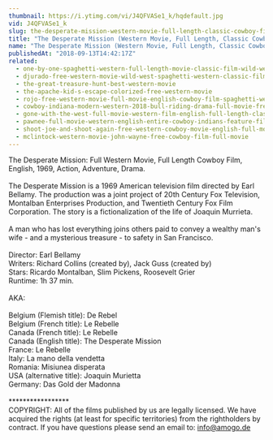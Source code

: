 ```yaml
---
thumbnail: https://i.ytimg.com/vi/J4QFVASe1_k/hqdefault.jpg
vid: J4QFVASe1_k
slug: the-desperate-mission-western-movie-full-length-classic-cowboy-film-english-watchfree
title: "The Desperate Mission (Western Movie, Full Length, Classic Cowboy Film, English) watchfree"
name: "The Desperate Mission (Western Movie, Full Length, Classic Cowboy Film, English) watchfree"
publishedAt: "2018-09-13T14:42:17Z"
related:
  - one-by-one-spaghetti-western-full-length-movie-classic-film-wild-west-cowboys
  - djurado-free-western-movie-wild-west-spaghetti-western-classic-film-full-action-movie
  - the-great-treasure-hunt-best-western-movie
  - the-apache-kid-s-escape-colorized-free-western-movie
  - rojo-free-western-movie-full-movie-english-cowboy-film-spaghetti-western
  - cowboy-indiana-modern-western-2018-bull-riding-drama-full-movie-free-feature-film-hd
  - gone-with-the-west-full-movie-western-film-english-full-length-classic-movie-watchfree
  - pawnee-full-movie-western-english-entire-cowboy-indians-feature-film-free-full-westerns
  - shoot-joe-and-shoot-again-free-western-cowboy-movie-english-full-movie-youtube-movies
  - mclintock-western-movie-john-wayne-free-cowboy-film-full-movie
---
```


The Desperate Mission: Full Western Movie, Full Length Cowboy Film, English, 1969, Action, Adventure, Drama.<br />
<br />
The Desperate Mission is a 1969 American television film directed by Earl Bellamy. The production was a joint project of 20th Century Fox Television, Montalban Enterprises Production, and Twentieth Century Fox Film Corporation. The story is a fictionalization of the life of Joaquin Murrieta.<br />
<br />
A man who has lost everything joins others paid to convey a wealthy man's wife - and a mysterious treasure - to safety in San Francisco.<br />
<br />
Director: Earl Bellamy<br />
Writers: Richard Collins (created by), Jack Guss (created by)<br />
Stars: Ricardo Montalban, Slim Pickens, Roosevelt Grier <br />
Runtime: 1h 37 min.<br />
<br />
AKA:<br />
<br />
Belgium (Flemish title): De Rebel<br />
Belgium (French title): Le Rebelle<br />
Canada (French title): Le Rebelle<br />
Canada (English title): The Desperate Mission<br />
France: Le Rebelle<br />
Italy: La mano della vendetta<br />
Romania: Misiunea disperata<br />
USA (alternative title): Joaquin Murietta<br />
Germany: Das Gold der Madonna<br />
<br />
*****************<br />
COPYRIGHT: All of the films published by us are legally licensed. We have acquired the rights (at least for specific territories) from the rightholders by contract. If you have questions please send an email to: info@amogo.de